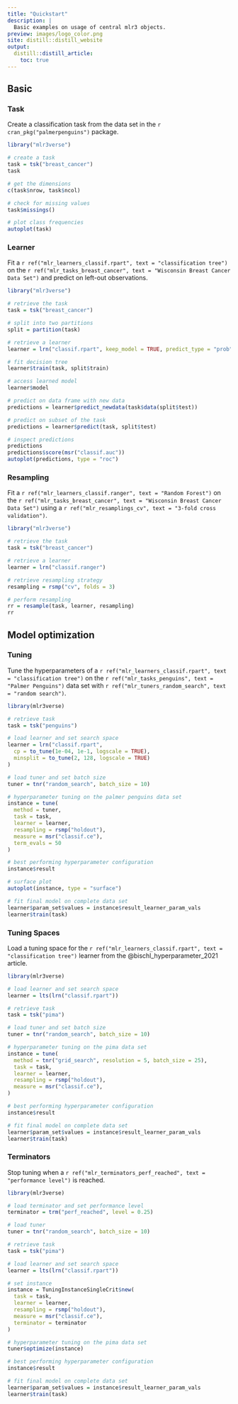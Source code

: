 ```yaml
---
title: "Quickstart"
description: |
  Basic examples on usage of central mlr3 objects.
preview: images/logo_color.png
site: distill::distill_website
output:
  distill::distill_article:
    toc: true
---
```


## Basic


### Task

Create a classification task from the data set in the `r cran_pkg("palmerpenguins")` package.

```r
library("mlr3verse")

# create a task
task = tsk("breast_cancer")
task

# get the dimensions
c(task$nrow, task$ncol)

# check for missing values
task$missings()

# plot class frequencies
autoplot(task)
```

### Learner

Fit a `r ref("mlr_learners_classif.rpart", text = "classification tree")` on the `r ref("mlr_tasks_breast_cancer", text = "Wisconsin Breast Cancer Data Set")` and predict on left-out observations.


```r
library("mlr3verse")

# retrieve the task
task = tsk("breast_cancer")

# split into two partitions
split = partition(task)

# retrieve a learner
learner = lrn("classif.rpart", keep_model = TRUE, predict_type = "prob")

# fit decision tree
learner$train(task, split$train)

# access learned model
learner$model

# predict on data frame with new data
predictions = learner$predict_newdata(task$data(split$test))

# predict on subset of the task
predictions = learner$predict(task, split$test)

# inspect predictions
predictions
predictions$score(msr("classif.auc"))
autoplot(predictions, type = "roc")
```


### Resampling

Fit a `r ref("mlr_learners_classif.ranger", text = "Random Forest")` on the `r ref("mlr_tasks_breast_cancer", text = "Wisconsin Breast Cancer Data Set")` using a `r ref("mlr_resamplings_cv", text = "3-fold cross validation")`.

```r
library("mlr3verse")

# retrieve the task
task = tsk("breast_cancer")

# retrieve a learner
learner = lrn("classif.ranger")

# retrieve resampling strategy
resampling = rsmp("cv", folds = 3)

# perform resampling
rr = resample(task, learner, resampling)
rr
```

## Model optimization

### Tuning

Tune the hyperparameters of a `r ref("mlr_learners_classif.rpart", text = "classification tree")` on the `r ref("mlr_tasks_penguins", text = "Palmer Penguins")` data set with `r ref("mlr_tuners_random_search", text = "random search")`.

```r
library(mlr3verse)

# retrieve task
task = tsk("penguins")

# load learner and set search space
learner = lrn("classif.rpart",
  cp = to_tune(1e-04, 1e-1, logscale = TRUE),
  minsplit = to_tune(2, 128, logscale = TRUE)
)

# load tuner and set batch size
tuner = tnr("random_search", batch_size = 10)

# hyperparameter tuning on the palmer penguins data set
instance = tune(
  method = tuner,
  task = task,
  learner = learner,
  resampling = rsmp("holdout"),
  measure = msr("classif.ce"),
  term_evals = 50
)

# best performing hyperparameter configuration
instance$result

# surface plot
autoplot(instance, type = "surface")

# fit final model on complete data set
learner$param_set$values = instance$result_learner_param_vals
learner$train(task)
```
### Tuning Spaces

Load a tuning space for the `r ref("mlr_learners_classif.rpart", text = "classification tree")` learner from the @bischl_hyperparameter_2021 article.

```r
library(mlr3verse)

# load learner and set search space
learner = lts(lrn("classif.rpart"))

# retrieve task
task = tsk("pima")

# load tuner and set batch size
tuner = tnr("random_search", batch_size = 10)

# hyperparameter tuning on the pima data set
instance = tune(
  method = tnr("grid_search", resolution = 5, batch_size = 25),
  task = task,
  learner = learner,
  resampling = rsmp("holdout"),
  measure = msr("classif.ce"),
)

# best performing hyperparameter configuration
instance$result

# fit final model on complete data set
learner$param_set$values = instance$result_learner_param_vals
learner$train(task)
```

### Terminators

Stop tuning when a `r ref("mlr_terminators_perf_reached", text = "performance level")` is reached.

```r
library(mlr3verse)

# load terminator and set performance level
terminator = trm("perf_reached", level = 0.25)

# load tuner
tuner = tnr("random_search", batch_size = 10)

# retrieve task
task = tsk("pima")

# load learner and set search space
learner = lts(lrn("classif.rpart"))

# set instance
instance = TuningInstanceSingleCrit$new(
  task = task,
  learner = learner,
  resampling = rsmp("holdout"),
  measure = msr("classif.ce"),
  terminator = terminator
)

# hyperparameter tuning on the pima data set
tuner$optimize(instance)

# best performing hyperparameter configuration
instance$result

# fit final model on complete data set
learner$param_set$values = instance$result_learner_param_vals
learner$train(task)
```
